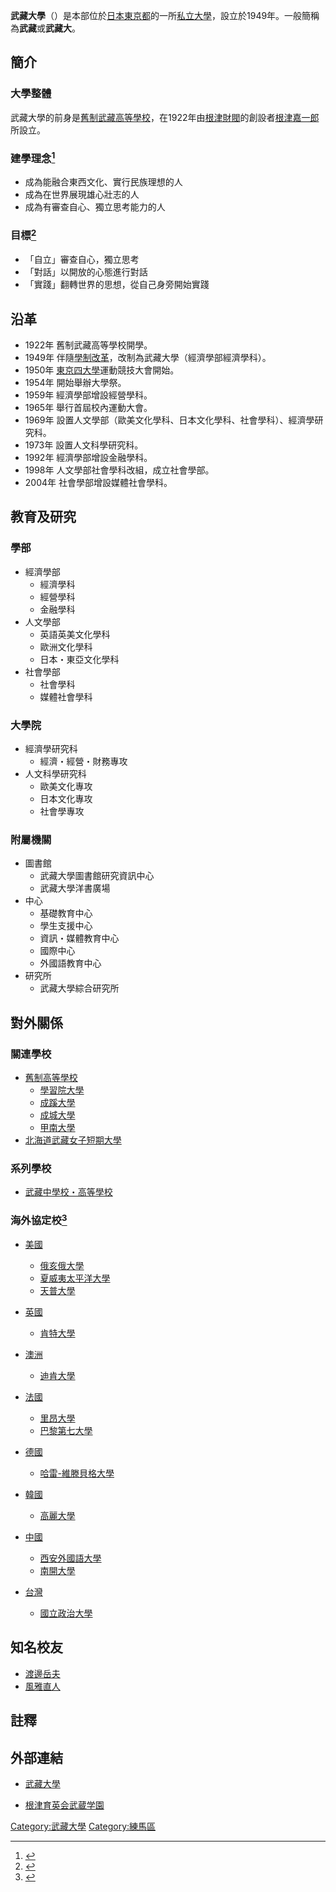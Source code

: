 {{Distinguish|武藏野大學|武藏野美術大學}}
{{大学(日本) | 大学名称={{lang|ja|武蔵大学}}
| ふりがな   = むさしだいがく
| 英称       = Musashi University
| 画像       = Daikodo.jpg
| 大学设置年 = 1949年
| 创立年     = 1922年
| 学校类别   = [[私立大學|私立大學]]
| 设置者     = [[學校法人根津育英會武藏學園|學校法人根津育英會武藏學園]]
| 本部所在地 = [[東京都|東京都]][[練馬區|練馬區]][[豐玉上|豐玉上]]1-26-1
| 校园       = 江古田（[[東京都|東京都]][[練馬區|練馬區]]）
| 学部       = 經濟學部 <br/> 人文學部 <br/> 社會學部
| 研究科     = 經濟學研究科 <br/> 人文科學研究科
| 网站       = {{URL|https://www.musashi.ac.jp}}
}}
'''武藏大學'''（{{Lang-ja|武蔵大学／むさしだいがく}}）是本部位於[[日本|日本]][[東京都|東京都]]的一所[[私立大學|私立大學]]，設立於1949年。一般簡稱為'''武藏'''或'''武藏大'''。

==簡介==
===大學整體===
武藏大學的前身是[[舊制武藏高等學校|舊制武藏高等學校]]，在1922年由[[根津財閥|根津財閥]]的創設者[[根津嘉一郎|根津嘉一郎]]所設立。

===建學理念<ref>{{Cite web |url=http://www.musashi.ac.jp/annai/rinen.html#anchor01 |title=存档副本 |access-date=2015-04-06 |archive-date=2020-11-26 |archive-url=https://web.archive.org/web/20201126074644/https://www.musashi.ac.jp/annai/rinen.html#anchor01 |dead-url=no }}</ref>===
*成為能融合東西文化、實行民族理想的人
*成為在世界展現雄心壯志的人
*成為有審查自心、獨立思考能力的人

===目標<ref>{{Cite web |url=http://www.musashi.ac.jp/annai/rinen.html#anchor02 |title=存档副本 |access-date=2015-04-06 |archive-date=2020-11-26 |archive-url=https://web.archive.org/web/20201126074644/https://www.musashi.ac.jp/annai/rinen.html#anchor02 |dead-url=no }}</ref>===
*「自立」審查自心，獨立思考
*「對話」以開放的心態進行對話
*「實踐」翻轉世界的思想，從自己身旁開始實踐

==沿革==
*1922年 舊制武藏高等學校開學。
*1949年 伴隨[[學制改革|學制改革]]，改制為武藏大學（經濟學部經濟學科）。
*1950年 [[東京四大學|東京四大學]]運動競技大會開始。
*1954年 開始舉辦大學祭。
*1959年 經濟學部增設經營學科。
*1965年 舉行首屆校內運動大會。
*1969年 設置人文學部（歐美文化學科、日本文化學科、社會學科）、經濟學研究科。
*1973年 設置人文科學研究科。
*1992年 經濟學部增設金融學科。
*1998年 人文學部社會學科改組，成立社會學部。
*2004年 社會學部增設媒體社會學科。

==教育及研究==
===學部===
*經濟學部
**經濟學科
**經營學科
**金融學科
*人文學部
**英語英美文化學科
**歐洲文化學科
**日本・東亞文化學科
*社會學部
**社會學科
**媒體社會學科

===大學院===
*經濟學研究科
**經濟・經營・財務專攻
*人文科學研究科
**歐美文化專攻
**日本文化專攻
**社會學專攻

===附屬機關===
*圖書館
**武藏大學圖書館研究資訊中心
**武藏大學洋書廣場
*中心
**基礎教育中心
**學生支援中心
**資訊・媒體教育中心
**國際中心
**外國語教育中心
*研究所
**武藏大學綜合研究所

==對外關係==
===關連學校===
*[[舊制高等學校|舊制高等學校]]
**[[學習院大學|學習院大學]]
**[[成蹊大學|成蹊大學]]
**[[成城大學|成城大學]]
**[[甲南大學|甲南大學]]
*[[北海道武藏女子短期大學|北海道武藏女子短期大學]]
===系列學校===
*[[武藏中學校・高等學校|武藏中學校・高等學校]]
===海外協定校<ref>{{cite web |url=http://www.musashi.ac.jp/manabi/isc/ryuugaku_program/kyouteikou.html |title=存档副本 |accessdate=2015-04-06 |deadurl=yes |archiveurl=https://web.archive.org/web/20150704003225/http://www.musashi.ac.jp/manabi/isc/ryuugaku_program/kyouteikou.html |archivedate=2015-07-04 }}</ref>===
*{{flagicon|United States}}[[美國|美國]]
**[[俄亥俄大學|俄亥俄大學]]
**[[夏威夷太平洋大學|夏威夷太平洋大學]]
**[[天普大學|天普大學]]
*{{flagicon|United Kingdom}}[[英國|英國]]
**[[肯特大學|肯特大學]]
*{{flagicon|Australia}}[[澳洲|澳洲]]
**[[迪肯大學|迪肯大學]]
*{{flagicon|France}}[[法國|法國]]
**[[里昂大學|里昂大學]]
**[[巴黎第七大學|巴黎第七大學]]
*{{flagicon|Germany}}[[德國|德國]]
**[[哈雷-維滕貝格大學|哈雷-維滕貝格大學]]
*{{flagicon|South Korea}}[[韓國|韓國]]
**[[高麗大學|高麗大學]]
*{{flagicon|China}}[[中國|中國]]
**[[西安外國語大學|西安外國語大學]]
**[[南開大學|南開大學]]
*{{flagicon|Taiwan}}[[台灣|台灣]]
**[[國立政治大學|國立政治大學]]

==知名校友==
*[[渡邊岳夫|渡邊岳夫]]
*[[風雅直人|風雅直人]]

==註釋==
{{reflist}}

==外部連結==
*{{ja}}[https://www.musashi.ac.jp 武藏大學] {{Wayback|url=https://www.musashi.ac.jp/ |date=20210406135620 }}
*{{ja}}[https://www.musashigakuen.jp 根津育英会武蔵学園] {{Wayback|url=https://www.musashigakuen.jp/ |date=20201205075600 }}

{{日本私立大學連盟}}
{{Authority control}}
[[Category:武藏大學|Category:武藏大學]]
[[Category:練馬區|Category:練馬區]]